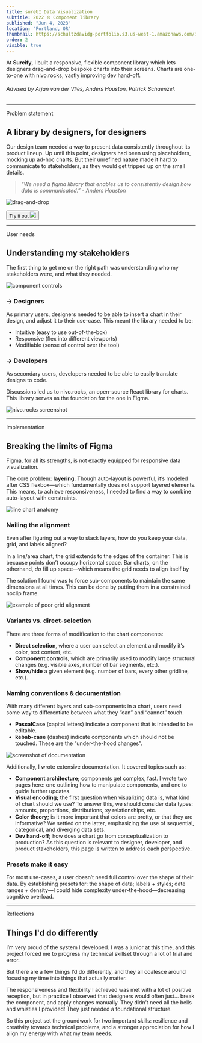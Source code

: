 ```yaml
---
title: sureUI Data Visualization
subtitle: 2022 ※ Component library
published: "Jun 4, 2023"
location: "Portland, OR"
thumbnail: https://schultzdavidg-portfolio.s3.us-west-1.amazonaws.com/images/dv/dv-cover.png
order: 2
visible: true
---
```


<TitleSection />

At <strong>Sureify</strong>, I built a responsive, flexible component library which lets designers drag-and-drop bespoke charts into their screens. Charts are one-to-one with nivo.rocks, vastly improving dev hand-off.

###### Advised by Arjan van der Vlies, Anders Houston, Patrick Schaenzel.

<VideoPlayer width="600" height="400"
            videoUrl='https://firebasestorage.googleapis.com/v0/b/portfolio-95b18.appspot.com/o/casestudies%2Fdatavis%2Fvideos%2Fbarchart-demonstration.webm?alt=media&token=d46b6a27-fe9c-444c-9f89-28d3848c7d8a'
             />

---


<Anchor id="problem-statement">Problem statement</Anchor>
## A library by designers, for designers

Our design team needed a way to present data consistently throughout its product lineup. Up until this point, designers had been using placeholders, mocking up ad-hoc charts. But their unrefined nature made it hard to communicate to stakeholders, as they would get tripped up on the small details.


> *“We need a figma library that enables us to consistently design how data is communicated.”*
> *- Anders Houston*

![drag-and-drop](https://schultzdavidg-portfolio.s3.us-west-1.amazonaws.com/images/dv/dv-drag_drop.png)

<Button variant="primary" className="mb-16" asChild>
    <Link href="https://www.figma.com/community/file/1357811212711130745/sureui-data-visualization" target="_blank">
        <span className="pr-2 text-tx-button">Try it out</span>
        <img src="/iconoir/open-in-browser.svg" className="text-tx-button fill-current" />
    </Link>
</Button>


---

<Anchor id="user-needs">User needs</Anchor>
## Understanding my stakeholders

The first thing to get me on the right path was understanding who my stakeholders were, and what they needed.

![component controls](https://schultzdavidg-portfolio.s3.us-west-1.amazonaws.com/images/dv/dv-component_controls.png)


### → Designers

As primary users, designers needed to be able to insert a chart in their design, and adjust it to their use-case. This meant the library needed to be:
- Intuitive <span className="text-tx-tertiary">(easy to use out-of-the-box)</span>
- Responsive <span className="text-tx-tertiary">(flex into different viewports)</span>
- Modifiable <span className="text-tx-tertiary">(sense of control over the tool)</span>

### → Developers

As secondary users, developers needed to be able to easily translate designs to code.

Discussions led us to nivo.rocks, an open-source React library for charts. This library serves as the foundation for the one in Figma.

![nivo.rocks screenshot](https://schultzdavidg-portfolio.s3.us-west-1.amazonaws.com/images/dv/dv-nivo.png)


---


<Anchor id="implementation">Implementation</Anchor>
## Breaking the limits of Figma

Figma, for all its strengths, is not exactly equipped for responsive data visualization.

The core problem: **layering**. Though auto-layout is powerful, it’s modeled after CSS flexbox—which fundamentally does not support layered elements. This means, to achieve responsiveness, I needed to find a way to combine auto-layout with constraints.

![line chart anatomy](https://schultzdavidg-portfolio.s3.us-west-1.amazonaws.com/images/dv/dv-chart_anatomy-line.png)


### Nailing the alignment

Even after figuring out a way to stack layers, how do you keep your data, grid, and labels aligned?

In a line/area chart, the grid extends to the edges of the container. This is because points don’t occupy horizontal space. Bar charts, on the otherhand, *do* fill up space—which means the grid needs to align itself by 

The solution I found was to force sub-components to maintain the same dimensions at all times. This can be done by putting them in a constrained noclip frame.

![example of poor grid alignment](https://schultzdavidg-portfolio.s3.us-west-1.amazonaws.com/images/dv/dv-grid_alignment.png)


### Variants vs. direct-selection

There are three forms of modification to the chart components:

- **Direct selection**, where a user can select an element and modify it’s color, text content, etc.
- **Component controls**, which are primarily used to modify large structural changes (e.g. visible axes, number of bar segments, etc.).
- **Show/hide** a given element (e.g. number of bars, every other gridline, etc.).


### Naming conventions & documentation

With many different layers and sub-components in a chart, users need some way to differentiate between what they “can” and “cannot” touch.

- **PascalCase** (capital letters) indicate a component that is intended to be editable.
- **kebab-case** (dashes) indicate components which should not be touched. These are the “under-the-hood changes”.

![screenshot of documentation](https://schultzdavidg-portfolio.s3.us-west-1.amazonaws.com/images/dv/dv-docs.png)

Additionally, I wrote extensive documentation. It covered topics such as:

- **Component architecture;** components get complex, fast. I wrote two pages here: one outlining how to manipulate components, and one to guide further updates.
- **Visual encoding;** the first question when visualizing data is, what kind of chart should we use? To answer this, we should consider data types: amounts, proportions, distributions, xy relationships, etc.
- **Color theory;** is it more important that colors are pretty, or that they are informative? We settled on the latter, emphasizing the use of sequential, categorical, and diverging data sets.
- **Dev hand-off;** how does a chart go from conceptualization to production? As this question is relevant to designer, developer, and product stakeholders, this page is written to address each perspective.



### Presets make it easy

For most use-cases, a user doesn’t need full control over the shape of their data. By establishing presets for: the shape of data; labels + styles; date ranges + density—I could hide complexity under-the-hood—decreasing cognitive overload.



---

<Anchor id="reflections">Reflections</Anchor>
## Things I'd do differently

I’m very proud of the system I developed. I was a junior at this time, and this project forced me to progress my technical skillset through a lot of trial and error.

But there are a few things I’d do differently, and they all coalesce around focusing my time into things that actually matter.

The responsiveness and flexibility I achieved was met with a lot of positive reception, but in practice I observed that designers would often just... break the component, and apply changes manually. They didn’t need all the bells and whistles I provided! They just needed a foundational structure.

So this project set the groundwork for two important skills: resilience and creativity towards technical problems, and a stronger appreciation for how I align my energy with what my team needs.